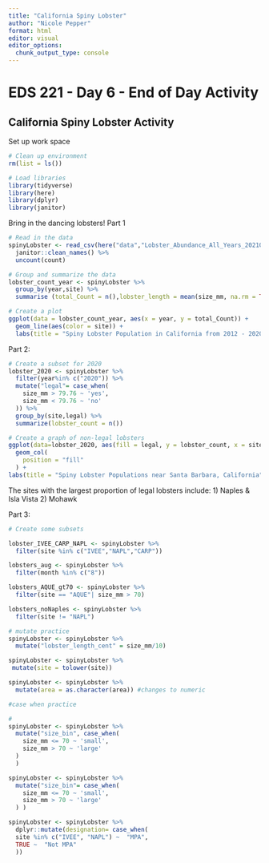 ```yaml
---
title: "California Spiny Lobster"
author: "Nicole Pepper"
format: html
editor: visual
editor_options: 
  chunk_output_type: console
---
```


# EDS 221 - Day 6 - End of Day Activity

## California Spiny Lobster Activity

Set up work space
```r
# Clean up environment
rm(list = ls())

# Load libraries
library(tidyverse)
library(here)
library(dplyr)
library(janitor)

```

Bring in the dancing lobsters! 
Part 1
```r
# Read in the data
spinyLobster <- read_csv(here("data","Lobster_Abundance_All_Years_20210412.csv"), na = c("-99999"))%>%
  janitor::clean_names() %>%
  uncount(count)

# Group and summarize the data
lobster_count_year <- spinyLobster %>% 
  group_by(year,site) %>% 
  summarise (total_Count = n(),lobster_length = mean(size_mm, na.rm = TRUE))

# Create a plot
ggplot(data = lobster_count_year, aes(x = year, y = total_Count)) + 
  geom_line(aes(color = site)) +
  labs(title = "Spiny Lobster Population in California from 2012 - 2020", x = "Year", Y = "Total Estimated Population")

```

Part 2:
```r
# Create a subset for 2020
lobster_2020 <- spinyLobster %>%  
  filter(year%in% c("2020")) %>% 
  mutate("legal"= case_when(
    size_mm > 79.76 ~ 'yes',
    size_mm < 79.76 ~ 'no'
  )) %>%
  group_by(site,legal) %>%
  summarize(lobster_count = n())

# Create a graph of non-legal lobsters
ggplot(data=lobster_2020, aes(fill = legal, y = lobster_count, x = site)) +
  geom_col(
    position = "fill"
  ) +
labs(title = "Spiny Lobster Populations near Santa Barbara, California", x = "Study Site", y = "Proportion of Legal Lobsters")
```

The sites with the largest proportion of legal lobsters include:
1) Naples & Isla Vista
2) Mohawk

Part 3:
```r
# Create some subsets

lobster_IVEE_CARP_NAPL <- spinyLobster %>%  
  filter(site %in% c("IVEE","NAPL","CARP"))

lobsters_aug <- spinyLobster %>% 
  filter(month %in% c("8"))

lobsters_AQUE_gt70 <- spinyLobster %>% 
  filter(site == "AQUE"| size_mm > 70)

lobsters_noNaples <- spinyLobster %>% 
  filter(site != "NAPL")

```

```r
# mutate practice
spinyLobster <- spinyLobster %>%
  mutate("lobster_length_cent" = size_mm/10)

spinyLobster <- spinyLobster %>%
 mutate(site = tolower(site))

spinyLobster <- spinyLobster %>%
  mutate(area = as.character(area)) #changes to numeric
```


```r
#case when practice

#
spinyLobster <- spinyLobster %>%  
  mutate("size_bin", case_when(
    size_mm <= 70 ~ 'small',
    size_mm > 70 ~ 'large'
  )
  )

spinyLobster <- spinyLobster %>%  
  mutate("size_bin"= case_when(
    size_mm <= 70 ~ 'small',
    size_mm > 70 ~ 'large'
  ) )

spinyLobster <- spinyLobster %>%  
  dplyr::mutate(designation= case_when(
  site %in% c("IVEE", "NAPL") ~  "MPA",
  TRUE ~  "Not MPA"
  ))
  
```


